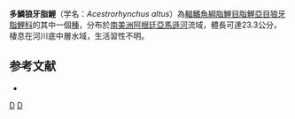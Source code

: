 {{Speciesbox
| taxon = Acestrorhynchus altus
| status = NE
| status_system = IUCN3.1
| authority = [[Menezes|Menezes]], 1969
| synonyms = 
}}
'''多鱗狼牙脂鯉'''（学名：''Acestrorhynchus altus''）為[[輻鰭魚綱|輻鰭魚綱]][[脂鯉目|脂鯉目]][[脂鯉亞目|脂鯉亞目]][[狼牙脂鯉科|狼牙脂鯉科]]的其中一個[[種|種]]，分布於[[南美洲|南美洲]][[阿根廷|阿根廷]][[亞馬遜河|亞馬遜河]]流域，體長可達23.3公分，棲息在河川底中層水域，生活習性不明。

==参考文献==
{{refbegin}}
*{{FishBase_species|genus=Acestrorhynchus|species=altus |year=2013|month=8}}
{{refend}}
{{Taxonbar|from=Q5486809}}

[[Category:狼牙脂鯉屬|D]]
[[Category:1969年描述的鱼类|D]]


{{魚類小作品}}